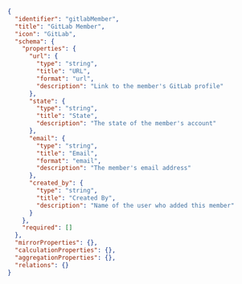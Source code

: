 ```json showLineNumbers
{
  "identifier": "gitlabMember",
  "title": "GitLab Member",
  "icon": "GitLab",
  "schema": {
    "properties": {
      "url": {
        "type": "string",
        "title": "URL",
        "format": "url",
        "description": "Link to the member's GitLab profile"
      },
      "state": {
        "type": "string",
        "title": "State",
        "description": "The state of the member's account"
      },
      "email": {
        "type": "string",
        "title": "Email",
        "format": "email",
        "description": "The member's email address"
      },
      "created_by": {
        "type": "string",
        "title": "Created By",
        "description": "Name of the user who added this member"
      }
    },
    "required": []
  },
  "mirrorProperties": {},
  "calculationProperties": {},
  "aggregationProperties": {},
  "relations": {}
}
```